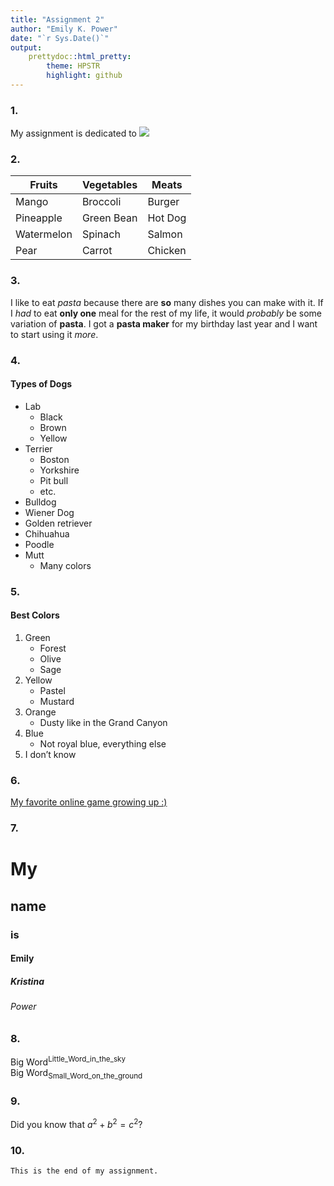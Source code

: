 ```yaml
---
title: "Assignment 2"
author: "Emily K. Power"
date: "`r Sys.Date()`"
output: 
    prettydoc::html_pretty:
        theme: HPSTR
        highlight: github
---
```


### 1. 

My assignment is dedicated to ![](Images/llp-bio-photo.png)  

### 2.  

Fruits | Vegetables | Meats  
------------- | ------------- | -------------  
Mango | Broccoli | Burger 
Pineapple | Green Bean | Hot Dog  
Watermelon | Spinach | Salmon 
Pear | Carrot | Chicken  
### 3.  

I like to eat *pasta* because there are **so** many dishes you can make with it. If I *had* to eat **only one** meal for the rest of my life, it would *probably* be some variation of **pasta**. I got a **pasta maker** for my birthday last year and I want to start using it *more*.   

### 4.   

#### Types of Dogs
 * Lab
   + Black
   + Brown
   + Yellow
 * Terrier
   + Boston
   + Yorkshire
   + Pit bull
   + etc.
 * Bulldog
 * Wiener Dog
 * Golden retriever
 * Chihuahua
 * Poodle
 * Mutt
   + Many colors

### 5. 

#### Best Colors
1. Green
   + Forest
   + Olive
   + Sage
2. Yellow
   + Pastel
   + Mustard
3. Orange
   + Dusty like in the Grand Canyon
4. Blue
   + Not royal blue, everything else
5. I don't know

### 6. 

[My favorite online game growing up :)](https://www.poptropica.com/)

### 7.

# My  
## name  
### is  
#### Emily  
##### Kristina  
###### Power

### 8.  

Big Word^Little_Word_in_the_sky^  
Big Word~Small_Word_on_the_ground~

### 9.  

Did you know that $a^{2} +b^{2} = c^{2}$?

### 10.  

`This is the end of my assignment.`